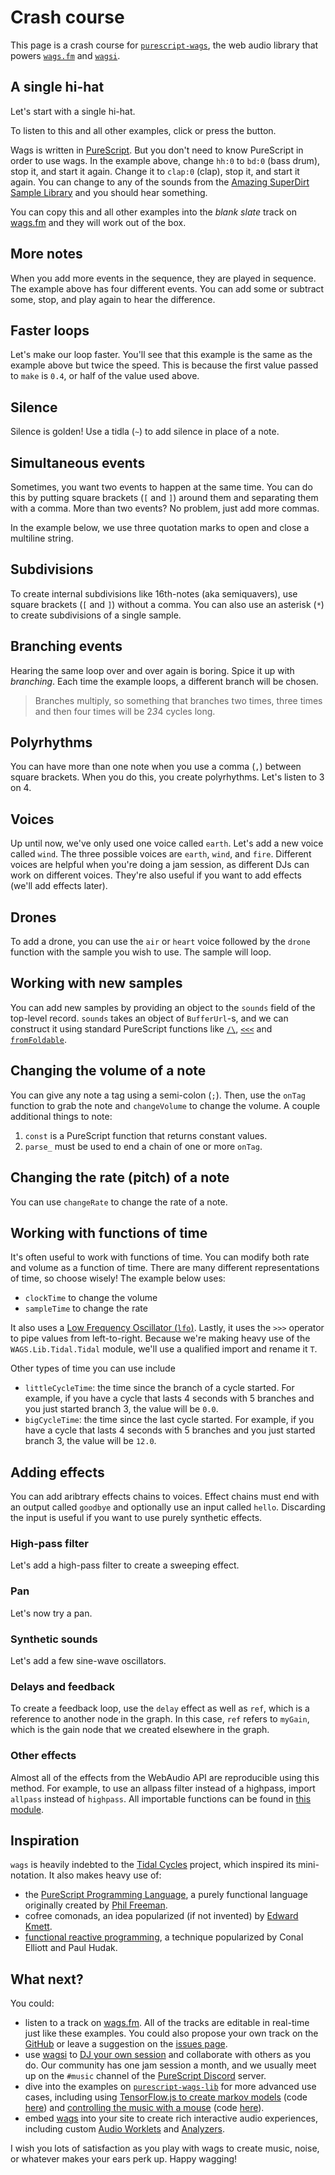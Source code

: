 
# Crash course

This page is a crash course for [`purescript-wags`](https://github.com/mikesol/purescript-wags), the web audio library that powers [`wags.fm`](https://github.com/mikesol/wags.fm) and [`wagsi`](https://github.com/mikesol/wagsi).

## A single hi-hat

Let's start with a single hi-hat.

<Player player={singleMain} code={single} />

To listen to this and all other examples, click or press the <FontAwesomeIcon icon={faPlayCircle} /> button.

Wags is written in [PureScript](https://purescript.org). But you don't need to know PureScript in order to use wags. In the example above, change `hh:0` to `bd:0` (bass drum), stop it, and start it again. Change it to `clap:0` (clap), stop it, and start it again. You can change to any of the sounds from the [Amazing SuperDirt Sample Library](https://github.com/mikesol/wagsi/blob/main/SOUNDS.md) and you should hear something.

You can copy this and all other examples into the _blank slate_ track on [wags.fm](https://wags.fm) and they will work out of the box.

## More notes

When you add more events in the sequence, they are played in sequence.  The example above has four different events. You can add some or subtract some, stop, and play again to hear the difference.

<Player player={severalMain} code={several} />

## Faster loops

Let's make our loop faster. You'll see that this example is the same as the example above but twice the speed. This is because the first value passed to `make` is `0.4`, or half of the value used above.

<Player player={fasterMain} code={faster} />

## Silence

Silence is golden! Use a tidla (`~`) to add silence in place of a note.

<Player player={silenceMain} code={silence} />

## Simultaneous events

Sometimes, you want two events to happen at the same time. You can do this by putting square brackets (`[` and `]`) around them and separating them with a comma. More than two events? No problem, just add more commas.

In the example below, we use three quotation marks to open and close a multiline string.

<Player player={simulMain} code={simul} />

## Subdivisions

To create internal subdivisions like 16th-notes (aka semiquavers), use square brackets (`[` and `]`) without a comma. You can also use an asterisk (`*`) to create subdivisions of a single sample.

<Player player={subdivMain} code={subdiv} />

## Branching events

Hearing the same loop over and over again is boring. Spice it up with _branching_. Each time the example loops, a different branch will be chosen.

> Branches multiply, so something that branches two times, three times and then four times will be 2*3*4 cycles long.

<Player player={branchMain} code={branch} />

## Polyrhythms

You can have more than one note when you use a comma (`,`) between square brackets. When you do this, you create polyrhythms. Let's listen to 3 on 4.

<Player player={polyMain} code={poly} />

## Voices

Up until now, we've only used one voice called `earth`. Let's add a new voice called `wind`. The three possible voices are `earth`, `wind`, and `fire`. Different voices are helpful when you're doing a jam session, as different DJs can work on different voices. They're also useful if you want to add effects (we'll add effects later).

<Player player={voicesMain} code={voices} />

## Drones

To add a drone, you can use the `air` or `heart` voice followed by the `drone` function with the sample you wish to use. The sample will loop.

<Player player={dronesMain} code={drones} />

## Working with new samples

You can add new samples by providing an object to the `sounds` field of the top-level record. `sounds` takes an object of `BufferUrl`-s, and we can construct it using standard PureScript functions like [`/\`](https://pursuit.purescript.org/packages/purescript-tuples/6.0.1/docs/Data.Tuple.Nested), [`<<<`](https://pursuit.purescript.org/packages/purescript-prelude/5.0.1/docs/Control.Semigroupoid) and [`fromFoldable`](https://pursuit.purescript.org/packages/purescript-foreign-object/3.0.0/docs/Foreign.Object#v:fromFoldable).

<Player player={soundsMain} code={sounds} />

## Changing the volume of a note

You can give any note a tag using a semi-colon (`;`). Then, use the `onTag` function to grab the note and `changeVolume` to change the volume. A couple additional things to note:

1. `const` is a PureScript function that returns constant values.
2. `parse_` must be used to end a chain of one or more `onTag`.

<Player player={volumeMain} code={volume} />

## Changing the rate (pitch) of a note

You can use `changeRate` to change the rate of a note.

<Player player={rateMain} code={rate} />

## Working with functions of time

It's often useful to work with functions of time. You can modify both rate and volume as a function of time. There are many different representations of time, so choose wisely! The example below uses:

- `clockTime` to change the volume
- `sampleTime` to change the rate

It also uses a [Low Frequency Oscillator (`lfo`)](https://en.wikipedia.org/wiki/Low-frequency_oscillation). Lastly, it uses the `>>>` operator to pipe values from left-to-right. Because we're making heavy use of the `WAGS.Lib.Tidal.Tidal` module, we'll use a qualified import and rename it `T`.

<Player player={foftMain} code={foft} />

Other types of time you can use include

- `littleCycleTime`: the time since the branch of a cycle started. For example, if you have a cycle that lasts 4 seconds with 5 branches and you just started branch 3, the value will be `0.0`.
- `bigCycleTime`: the time since the last cycle started. For example, if you have a cycle that lasts 4 seconds with 5 branches and you just started branch 3, the value will be `12.0`.

## Adding effects

You can add aribtrary effects chains to voices. Effect chains must end with an output called `goodbye` and optionally use an input called `hello`. Discarding the input is useful if you want to use purely synthetic effects.

### High-pass filter

Let's add a high-pass filter to create a sweeping effect.

<Player player={highpassMain} code={highpass} />

### Pan

Let's now try a pan.

<Player player={panMain} code={pan} />

### Synthetic sounds

Let's add a few sine-wave oscillators.

<Player player={sinesMain} code={sines} />

### Delays and feedback

To create a feedback loop, use the `delay` effect as well as `ref`, which is a reference to another node in the graph. In this case, `ref` refers to `myGain`, which is the gain node that we created elsewhere in the graph.

<Player player={feedbackMain} code={feedback} />

### Other effects

Almost all of the effects from the WebAudio API are reproducible using this method. For example, to use an allpass filter instead of a highpass, import `allpass` instead of `highpass`. All importable functions can be found in [this module](https://github.com/mikesol/purescript-wags/blob/main/src/WAGS/Create/Optionals.purs).

## Inspiration

`wags` is heavily indebted to the [Tidal Cycles](https://tidalcycles.org/) project, which inspired its mini-notation. It also makes heavy use of:

- the [PureScript Programming Language](https://purescript.org), a purely functional language originally created by [Phil Freeman](https://twitter.com/paf31).
- cofree comonads, an idea popularized (if not invented) by [Edward Kmett](https://twitter.com/kmett).
- [functional reactive programming](https://en.wikipedia.org/wiki/Functional_reactive_programming), a technique popularized by Conal Elliott and Paul Hudak.

## What next?

You could:
- listen to a track on [wags.fm](https://wags.fm). All of the tracks are editable in real-time just like these examples. You could also propose your own track on the [GitHub](https://github.com/mikesol/wags.fm) or leave a suggestion on the [issues page](https://github.com/mikesol/wags.fm/issues).
- use [wagsi](https://github.com/mikesol/wagsi) to [DJ your own session](https://twitter.com/stronglynormal/status/1459623955719991299) and collaborate with others as you do. Our community has one jam session a month, and we usually meet up on the `#music` channel of the [PureScript Discord](https://purescript.org/chat) server.
- dive into the examples on [`purescript-wags-lib`](https://github.com/mikesol/purescript-wags-lib) for more advanced use cases, including using [TensorFlow.js to create markov models](https://purescript-wags-lib-sector.netlify.app/) (code [here](https://github.com/mikesol/purescript-wags-lib/tree/main/examples/sector)) and [controlling the music with a mouse](https://purescript-wags-lib-sequencer.netlify.app/) (code [here](https://github.com/mikesol/purescript-wags-lib/tree/main/examples/gamelan)).
- embed [wags](https://github.com/mikesol/purescript-wags) into your site to create rich interactive audio experiences, including custom [Audio Worklets](https://developer.mozilla.org/en-US/docs/Web/API/AudioWorklet) and [Analyzers](https://developer.mozilla.org/en-US/docs/Web/API/AnalyserNode).

I wish you lots of satisfaction as you play with wags to create music, noise, or whatever makes your ears perk up. Happy wagging!